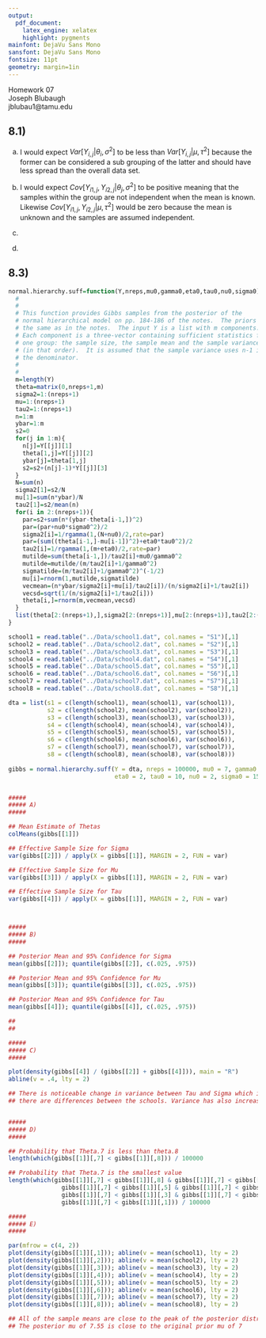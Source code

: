 ```yaml
---
output:
  pdf_document:
    latex_engine: xelatex
    highlight: pygments
mainfont: DejaVu Sans Mono
sansfont: DejaVu Sans Mono
fontsize: 11pt
geometry: margin=1in
---
```

  
Homework 07  
Joseph Blubaugh      
jblubau1@tamu.edu    


## 8.1)

a) I would expect $Var[Y_{i,j} | \theta_i, \sigma^2]$ to be less than $Var[Y_{i,j} | \mu, \tau^2]$ because the former can be considered a sub grouping of the latter and should have less spread than the overall data set.

b) I would expect $Cov[Y_{i1,j}, Y_{i2,j} | \theta_j, \sigma^2]$ to be positive meaning that the samples within the group are not independent when the mean is known. Likewise $Cov[Y_{i1,j}, Y_{i2,j} | \mu, \tau^2]$ would be zero because the mean is unknown and the samples are assumed independent.

c)

\begin{align*}
  var[y_{i,j} | \theta, \sigma^2] = & var[y_{i,j}] + var[E(y_{i,j} | \theta, \sigma^2)] \\
   = & \tilde\sigma^2 + var[\theta] \\
  var[y_{i,j} | \mu, \tau^2] = & var[y_{i,j}] + var[E(y_{i,j} | \mu, \tau^2)] \\
   = & \tilde\sigma^2 + \sigma^2 \\
  var[\hat y_{.,j} | \theta, \sigma^2] = & var[\hat y_{.,j}] + var[E(\hat y_{.,j} | \theta, \sigma^2)] \\
  = & \tilde\sigma^2 + var[\theta]/n \\
  var[\hat y_{.,j} | \mu, \tau^2] = & var[\hat y_{.,j}] + var[E(\hat y_{.,j} | \mu, \tau^2)] \\
  = & \tilde\sigma^2 + \sigma^2/n \\
  cov[y_{i,j} | \theta, \sigma^2] = & var[y_{1i,j}] + var[y_{2i,j}] - var[E(y_{i,j}, y_{2i,j} | \theta, \sigma^2)] \\
  = & var[\theta] + var[\mu] - \sigma^2 \\
  cov[y_{i,j} | \mu, \tau^2] = & var[y_{1i,j}] + var[y_{2i,j}] - var[E(y_{i,j}, y_{2i,j} | \mu, \tau^2)] \\
  = & var[\theta] + var[\mu] - \tau^2 \\
\end{align*}


d)

\begin{align*}
  p(\mu | \theta_1 ... \theta_m, \sigma^2, \tau^2, y) & \\
  \propto & p(\mu, \theta_1 ... \theta_m, \sigma^2, \tau^2 | y) \\
  = & \tau^{-m} exp[- \frac{1}{2 \tau^2} \sum_{j=1}^m (\theta_j - \mu)^2] exp[\frac{1}{2 \gamma_0^2} (\mu - \mu_0)^2] \\
\end{align*}

\newpage

## 8.3)

```r

normal.hierarchy.suff=function(Y,nreps,mu0,gamma0,eta0,tau0,nu0,sigma0){
  #
  #
  # This function provides Gibbs samples from the posterior of the
  # normal hierarchical model on pp. 184-186 of the notes.  The priors are
  # the same as in the notes.  The input Y is a list with m components.
  # Each component is a three-vector containing sufficient statistics for
  # one group: the sample size, the sample mean and the sample variance
  # (in that order).  It is assumed that the sample variance uses n-1 in 
  # the denominator.  
  #
  #  
  m=length(Y)  
  theta=matrix(0,nreps+1,m)  
  sigma2=1:(nreps+1)  
  mu=1:(nreps+1)  
  tau2=1:(nreps+1)  
  n=1:m  
  ybar=1:m  
  s2=0  
  for(j in 1:m){    
    n[j]=Y[[j]][1]    
    theta[1,j]=Y[[j]][2]    
    ybar[j]=theta[1,j]    
    s2=s2+(n[j]-1)*Y[[j]][3]  
  }  
  N=sum(n)  
  sigma2[1]=s2/N  
  mu[1]=sum(n*ybar)/N  
  tau2[1]=s2/mean(n)  
  for(i in 2:(nreps+1)){    
    par=s2+sum(n*(ybar-theta[i-1,])^2)    
    par=(par+nu0*sigma0^2)/2    
    sigma2[i]=1/rgamma(1,(N+nu0)/2,rate=par)    
    par=(sum((theta[i-1,]-mu[i-1])^2)+eta0*tau0^2)/2    
    tau2[i]=1/rgamma(1,(m+eta0)/2,rate=par)    
    mutilde=sum(theta[i-1,])/tau2[i]+mu0/gamma0^2    
    mutilde=mutilde/(m/tau2[i]+1/gamma0^2)    
    sigmatilde=(m/tau2[i]+1/gamma0^2)^(-1/2)    
    mu[i]=rnorm(1,mutilde,sigmatilde)    
    vecmean=(n*ybar/sigma2[i]+mu[i]/tau2[i])/(n/sigma2[i]+1/tau2[i])    
    vecsd=sqrt(1/(n/sigma2[i]+1/tau2[i]))    
    theta[i,]=rnorm(m,vecmean,vecsd)  
  }  
  list(theta[2:(nreps+1),],sigma2[2:(nreps+1)],mu[2:(nreps+1)],tau2[2:(nreps+1)])
}

```

```r
school1 = read.table("../Data/school1.dat", col.names = "S1")[,1]
school2 = read.table("../Data/school2.dat", col.names = "S2")[,1]
school3 = read.table("../Data/school3.dat", col.names = "S3")[,1]
school4 = read.table("../Data/school4.dat", col.names = "S4")[,1]
school5 = read.table("../Data/school5.dat", col.names = "S5")[,1]
school6 = read.table("../Data/school6.dat", col.names = "S6")[,1]
school7 = read.table("../Data/school7.dat", col.names = "S7")[,1]
school8 = read.table("../Data/school8.dat", col.names = "S8")[,1]

dta = list(s1 = c(length(school1), mean(school1), var(school1)),
           s2 = c(length(school2), mean(school2), var(school2)),
           s3 = c(length(school3), mean(school3), var(school3)),
           s4 = c(length(school4), mean(school4), var(school4)),
           s5 = c(length(school5), mean(school5), var(school5)),
           s6 = c(length(school6), mean(school6), var(school6)),
           s7 = c(length(school7), mean(school7), var(school7)),
           s8 = c(length(school8), mean(school8), var(school8)))
           
gibbs = normal.hierarchy.suff(Y = dta, nreps = 100000, mu0 = 7, gamma0 = 5, 
                              eta0 = 2, tau0 = 10, nu0 = 2, sigma0 = 15)


#####
##### A)
#####

## Mean Estimate of Thetas
colMeans(gibbs[[1]])

## Effective Sample Size for Sigma
var(gibbs[[2]]) / apply(X = gibbs[[1]], MARGIN = 2, FUN = var)

## Effective Sample Size for Mu
var(gibbs[[3]]) / apply(X = gibbs[[1]], MARGIN = 2, FUN = var)

## Effective Sample Size for Tau
var(gibbs[[4]]) / apply(X = gibbs[[1]], MARGIN = 2, FUN = var)



#####
##### B)
#####

## Posterior Mean and 95% Confidence for Sigma
mean(gibbs[[2]]); quantile(gibbs[[2]], c(.025, .975))

## Posterior Mean and 95% Confidence for Mu
mean(gibbs[[3]]); quantile(gibbs[[3]], c(.025, .975))

## Posterior Mean and 95% Confidence for Tau
mean(gibbs[[4]]); quantile(gibbs[[4]], c(.025, .975))

## 
##

#####
##### C)
#####

plot(density(gibbs[[4]] / (gibbs[[2]] + gibbs[[4]])), main = "R")
abline(v = .4, lty = 2)

## There is noticeable change in variance between Tau and Sigma which indicates that 
## there are differences between the schools. Variance has also increased vs the prior estimate


#####
##### D)
#####

## Probability that Theta.7 is less than theta.8
length(which(gibbs[[1]][,7] < gibbs[[1]][,8])) / 100000

## Probability that Theta.7 is the smallest value
length(which(gibbs[[1]][,7] < gibbs[[1]][,8] & gibbs[[1]][,7] < gibbs[[1]][,6] &
               gibbs[[1]][,7] < gibbs[[1]][,5] & gibbs[[1]][,7] < gibbs[[1]][,4] &
               gibbs[[1]][,7] < gibbs[[1]][,3] & gibbs[[1]][,7] < gibbs[[1]][,2] &
               gibbs[[1]][,7] < gibbs[[1]][,1])) / 100000

#####
##### E)
#####

par(mfrow = c(4, 2))
plot(density(gibbs[[1]][,1])); abline(v = mean(school1), lty = 2)
plot(density(gibbs[[1]][,2])); abline(v = mean(school2), lty = 2)
plot(density(gibbs[[1]][,3])); abline(v = mean(school3), lty = 2)
plot(density(gibbs[[1]][,4])); abline(v = mean(school4), lty = 2)
plot(density(gibbs[[1]][,5])); abline(v = mean(school5), lty = 2)
plot(density(gibbs[[1]][,6])); abline(v = mean(school6), lty = 2)
plot(density(gibbs[[1]][,7])); abline(v = mean(school7), lty = 2)
plot(density(gibbs[[1]][,8])); abline(v = mean(school8), lty = 2)

## All of the sample means are close to the peak of the posterior distributions
## The posterior mu of 7.55 is close to the original prior mu of 7

```





















